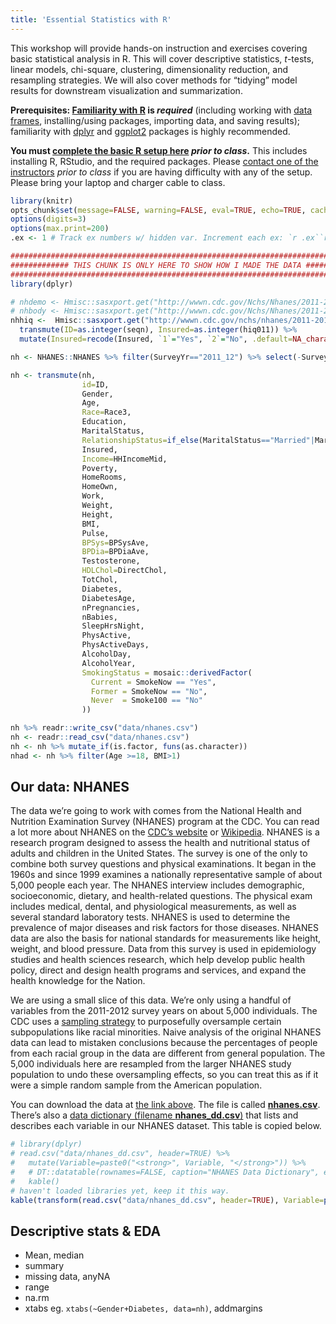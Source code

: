 ```yaml
---
title: 'Essential Statistics with R'
---
```


This workshop will provide hands-on instruction and exercises covering basic statistical analysis in R. This will cover descriptive statistics, _t_-tests, linear models, chi-square, clustering, dimensionality reduction, and resampling strategies. We will also cover methods for "tidying" model results for downstream visualization and summarization. 

**Prerequisites: [Familiarity with R](r-basics.html) is _required_** (including working with [data frames](r-dataframes.html), installing/using packages, importing data, and saving results); familiarity with [dplyr](r-dplyr-yeast.html) and [ggplot2](r-viz-gapminder.html) packages is highly recommended. 

**You must [complete the basic R setup here](setup.html#R) _prior to class_.** This includes installing R, RStudio, and the required packages. Please [contact one of the instructors](people.html) _prior to class_ if you are having difficulty with any of the setup. Please bring your laptop and charger cable to class.


```r
library(knitr)
opts_chunk$set(message=FALSE, warning=FALSE, eval=TRUE, echo=TRUE, cache=FALSE)
options(digits=3)
options(max.print=200)
.ex <- 1 # Track ex numbers w/ hidden var. Increment each ex: `r .ex``r .ex=.ex+1`
```


```r
###############################################################################
############# THIS CHUNK IS ONLY HERE TO SHOW HOW I MADE THE DATA #############
###############################################################################
library(dplyr)

# nhdemo <- Hmisc::sasxport.get("http://wwwn.cdc.gov/Nchs/Nhanes/2011-2012/DEMO_G.XPT") %>% tbl_df 
# nhbody <- Hmisc::sasxport.get("http://wwwn.cdc.gov/Nchs/Nhanes/2011-2012/BMX_G.XPT") %>% tbl_df
nhhiq <-  Hmisc::sasxport.get("http://wwwn.cdc.gov/nchs/nhanes/2011-2012/HIQ_G.XPT") %>% 
  transmute(ID=as.integer(seqn), Insured=as.integer(hiq011)) %>% 
  mutate(Insured=recode(Insured, `1`="Yes", `2`="No", .default=NA_character_, .missing=NA_character_))

nh <- NHANES::NHANES %>% filter(SurveyYr=="2011_12") %>% select(-SurveyYr) %>% inner_join(nhhiq, by="ID")

nh <- transmute(nh, 
                id=ID,
                Gender, 
                Age,
                Race=Race3, 
                Education, 
                MaritalStatus, 
                RelationshipStatus=if_else(MaritalStatus=="Married"|MaritalStatus=="LivePartner", "Committed", "Single", NA_character_),
                Insured,
                Income=HHIncomeMid,
                Poverty, 
                HomeRooms, 
                HomeOwn, 
                Work, 
                Weight, 
                Height, 
                BMI,
                Pulse,
                BPSys=BPSysAve, 
                BPDia=BPDiaAve, 
                Testosterone, 
                HDLChol=DirectChol, 
                TotChol,
                Diabetes,
                DiabetesAge,
                nPregnancies,
                nBabies,
                SleepHrsNight,
                PhysActive,
                PhysActiveDays,
                AlcoholDay,
                AlcoholYear,
                SmokingStatus = mosaic::derivedFactor(
                  Current = SmokeNow == "Yes",
                  Former = SmokeNow == "No",
                  Never  = Smoke100 == "No"
                ))

nh %>% readr::write_csv("data/nhanes.csv")
nh <- readr::read_csv("data/nhanes.csv")
nh <- nh %>% mutate_if(is.factor, funs(as.character))
nhad <- nh %>% filter(Age >=18, BMI>1)

```


## Our data: NHANES

The data we're going to work with comes from the National Health and Nutrition Examination Survey (NHANES) program at the CDC. You can read a lot more about NHANES on the [CDC's website](http://www.cdc.gov/nchs/nhanes/) or [Wikipedia](https://en.wikipedia.org/wiki/National_Health_and_Nutrition_Examination_Survey). NHANES is a research program designed to assess the health and nutritional status of adults and children in the United States. The survey is one of the only to combine both survey questions and physical examinations. It began in the 1960s and since 1999 examines a nationally representative sample of about 5,000 people each year. The NHANES interview includes demographic, socioeconomic, dietary, and health-related questions. The physical exam includes medical, dental, and physiological measurements, as well as several standard laboratory tests. NHANES is used to determine the prevalence of major diseases and risk factors for those diseases. NHANES data are also the basis for national standards for measurements like height, weight, and blood pressure. Data from this survey is used in epidemiology studies and health sciences research, which help develop public health policy, direct and design health programs and services, and expand the health knowledge for the Nation.

We are using a small slice of this data. We're only using a handful of variables from the 2011-2012 survey years on about 5,000 individuals. The CDC uses a [sampling strategy](http://www.cdc.gov/nchs/data/series/sr_02/sr02_162.pdf) to purposefully oversample certain subpopulations like racial minorities. Naive analysis of the original NHANES data can lead to mistaken conclusions because the percentages of people from each racial group in the data are different from general population. The 5,000 individuals here are resampled from the larger NHANES study population to undo these oversampling effects, so you can treat this as if it were a simple random sample from the American population.

You can download the data at [the link above](data.html). The file is called [**nhanes.csv**](data/nhanes.csv). There's also a [data dictionary (filename **nhanes_dd.csv**)](data/nhanes_dd.csv) that lists and describes each variable in our NHANES dataset. This table is copied below.

```r
# library(dplyr)
# read.csv("data/nhanes_dd.csv", header=TRUE) %>% 
#   mutate(Variable=paste0("<strong>", Variable, "</strong>")) %>% 
#   # DT::datatable(rownames=FALSE, caption="NHANES Data Dictionary", escape=FALSE)
#   kable()
# haven't loaded libraries yet, keep it this way.
kable(transform(read.csv("data/nhanes_dd.csv", header=TRUE), Variable=paste0("<strong>", Variable, "</strong>")))
```


## Descriptive stats & EDA

- Mean, median
- summary
- missing data, anyNA
- range
- na.rm
- xtabs eg. `xtabs(~Gender+Diabetes, data=nh)`, addmargins

<!--

----

_Everything past this point is scratch_

----


## Scratch

- Jo Hardin's useR talk:

    - [useR talk on dynamic data in the classroom](https://channel9.msdn.com/Events/useR-international-R-User-conference/useR2016/Dynamic-Data-in-the-Statistics-Classroom)
    - [repo on GitHub](https://github.com/hardin47/dynamicdata)
    - [slides](https://rawgit.com/hardin47/DynamicData/master/DynDatauseR.html)
- [Info on Framingham data](https://grimshaw-wiki.byu.edu/index.php/Risk_Factors_for_Cardiovascular_Disease_from_Framingham_Data)


```r
# Turn off evaluation of all further R chunks.
opts_chunk$set(eval=FALSE)
```


```r
library(dplyr)
library(ggplot2)

nhad <- nh %>% filter(Age >=18, BMI>1)
  
boxplot(BMI ~ RelationshipStatus, data=nhad, xlab="Relationship Status", ylab="BMI")

ggplot(nhad, aes(RelationshipStatus, BMI))+ geom_violin(color="orange")+ 
  xlab("Relationship Status") + ylab("BMI")

t.test(BMI ~ RelationshipStatus, data=nhad)
wilcox.test(BMI ~ RelationshipStatus, data=nhad)
anova(lm(BMI ~ RelationshipStatus, data=nhad))
summary(lm(BMI ~ RelationshipStatus, data=nhad))


ggplot(nhad, aes(x=Height, y=Weight, color=Gender)) + geom_point(alpha=.5)+ 
  xlab("Height") + ylab("Weight") + ggtitle("Height vs Weight by Gender")

last_plot() + geom_smooth(alpha=.1)
  
ggplot(nhad, aes(x=bmxht, y=bmxwt, group=gender, color=gender)) + 
  xlab("Height") + ylab("Weight") + geom_point(alpha=.5)+ 
  stat_smooth(alpha=1)+ 
  ggtitle("Height vs Weight by Gender with Smooth Regression Fit")

```



## t-tests

- `boxplot`
- `t.test`
- `power.t.test`
- welch correction
- wilcoxon test

## anova & linear models

- lm
- anova(fit)
- plot(fit)
- predict(fit, df)
- coefficients(fit)
- tidy(fit)


## Chi-square

- `xtabs %>% chisq.test`

```r
xtabs(~Race+Insured, data=nhad)
tab <- with(nhad, table(Race, Insured))
tab
addmargins(tab)
prop.table(tab)
prop.table(tab, margin=1)
chisq.test(tab)

with(nhad, table(Race, Insured)) %>% prop.table(margin=1)
```


## logistic regression

- `glm(..., family='binomial')`

```r
glm(factor(Insured)~Race, data=nhad, family='binomial') %>% tidy
glm(factor(Insured)~0+Race, data=nhad, family='binomial') %>% tidy
fit <- glm(factor(Insured)~Age+Race+Age*Race, data=nhad, family='binomial') 
summary(fit)
tidy(fit)
with(fit, pchisq(null.deviance - deviance, df.null - df.residual, lower.tail = FALSE))
logLik(fit)
# http://www.r-bloggers.com/evaluating-logistic-regression-models/
fit2 <- glm(factor(Insured)~Race, data=nhad, family='binomial') 
with(fit2, pchisq(null.deviance - deviance, df.null - df.residual, lower.tail = FALSE))
anova(fit, fit2, test="Chisq")
library(lmtest)
lrtest(fit, fit2)
library(caret)
varImp(fit)
```

## Advanced

### Resampling

### Machine learning, classification, etc.


## From Hardin's Talk

https://github.com/hardin47/dynamicdata

## Introduction

The NHANES data come from the National Health and Nutrition Examination Survey, surveys given nationwide by the Center for Disease Controls (CDC). The data are collected to assess the health and well being of adults and children throughout the United States.  The survey is one of the only to combine both survey questions and physical examinations.

## Data information & loading data

We download data on demographic information and body image.  The data are in SAS format, but R has no trouble scraping the data from the NHANES website and uploading it into R.

```r
library(Hmisc)
library(dplyr)
library(ggplot2)

nhdemo <- sasxport.get("http://wwwn.cdc.gov/Nchs/Nhanes/2011-2012/DEMO_G.XPT")
nhdemo <- mutate(nhdemo, gender = ifelse(nhdemo$riagendr==1, "male", "female")) 

nhbody <- sasxport.get("http://wwwn.cdc.gov/Nchs/Nhanes/2011-2012/BMX_G.XPT")

nhbody <- sasxport.get("http://wwwn.cdc.gov/Nchs/Nhanes/2011-2012/BMX_G.XPT")

nhhiq <-  sasxport.get("http://wwwn.cdc.gov/nchs/nhanes/2011-2012/HIQ_G.XPT") %>% 
  transmute(seqn=as.integer(seqn), hiq011=as.integer(hiq011)) %>% as_data_frame

comb <- inner_join(nhbody, nhdemo, by = "seqn")
```


Additionally, the NHANES data were collected using a cluster sampling scheme, so it is important to use the variables which describe the weights on the sampling to create a sample which is reflective of the population.  See the following for more information: http://web.grinnell.edu/individuals/kuipers/stat2labs/weights.html, ?NHANES (within R, using the NHANES packages), http://www.cdc.gov/nchs/data/series/sr_02/sr02_162.pdf.


```r
numobs = 2000
SRSsample <- sample(1:nrow(comb), numobs, replace=FALSE,
       prob=comb$wtmec2yr/sum(comb$wtmec2yr))
comb <- comb[SRSsample,]
```


## Using dynamic data within a typical classroom


One research question of interest is whether people in a committed relationship have a higher BMI than those who are not.  Note that a causal connection cannot be made here, but we are justified in thinking about the data as a good random sample from the US population.  We filter only the adults out of the sample and also created a relationship variable as to whether or not the individual is in a committed relationship.

The boxplots and violin plots both demonstrate that there is not a substantial difference between the BMI for those in committed relationships versus those who are not.  The tests of significance validate the ideas from the descriptive statistics.

It is worth noting here that the sample size is quite large.  If students repeat this analysis with different variables, it should be noted that very small effect sizes can be seen with large datasets.  A small p-value might indicate that there are significant effects, but an extra interpretation as to whether the effect is a practical difference warrants consideration.  It does not seem that the small *average* effect on BMI of being in a relationship is of any particular note when considering the large standard deviation across individual BMIs of both groups.

Additionally, again we point out that although these data are likely a good representation of the population, they cannot be used to find causal relationships.  Indeed, even if BMI had been different on average across the two groups, we do not know if lower BMI causes one to be more likely in a committed relationship or whether a committed relationship leads to a lower BMI.  Asking your students how one could gather such information would be a productive class discussion (e.g., paired observations, measurements over time, etc.).

```r
adults = comb %>% 
  filter(ridageyr >=18, bmxbmi>1) %>% 
  filter(dmdmartl>0 & dmdmartl < 10) %>% 
  mutate(rel=ifelse(dmdmartl==6|dmdmartl==1, "committed", "not")) %>%
  mutate(bmi=bmxbmi)
  
boxplot(bmi ~ rel, data=adults, xlab="Relationship Status", ylab="BMI")

ggplot(adults, aes(rel, bmi))+ geom_violin(color="orange")+ 
  xlab("Relationship Status") + ylab("BMI")

t.test(bmi ~ rel, data=adults)
dim(adults)
```


## Thinking outside the box

The data we have downloaded has many variables, some of which have meanings that are not immediately obvious.  The variable names are listed at the NHANES website, for example, the demographic data is at [http://wwwn.cdc.gov/nchs/nhanes/search/variablelist.aspx?Component=Demographics&CycleBeginYear=2011](http://wwwn.cdc.gov/nchs/nhanes/search/variablelist.aspx?Component=Demographics&CycleBeginYear=2011).

```r
names(adults)
```

For this analysis, however, we use height and weight.  We start with a simple scatterplot of height and weight with expected results (there is a correlation between height and weight, and men tend to be taller on average than women).  When adding a smoothed curve to the data, however, we are able to discuss how smooth curves are created, how to find the SE of the smooth curve, why there is extra variability due to extremes and also due to fewer data points on the ends, extrapolation (note that the two curves have different ranges), and the outcome that slopes of the two curves are not substantially different (no interaction) though might warrant further study.


```r
ggplot(adults, aes(x=bmxht, y=bmxwt, group=gender, color=gender)) + geom_point(alpha=.5)+ 
  xlab("Height") + ylab("Weight") + ggtitle("Height vs Weight by Gender")
  
ggplot(adults, aes(x=bmxht, y=bmxwt, group=gender, color=gender)) + 
  xlab("Height") + ylab("Weight") + geom_point(alpha=.5)+ 
  stat_smooth(alpha=1)+ 
  ggtitle("Height vs Weight by Gender with Smooth Regression Fit")
```


## Additional ideas for analysis:

With many continuous and categorical variables, the data can be used for both standard statistical regression (e.g., linear, logistic, etc.) or machine learning predictive modeling (e.g., LASSO, support vector machines, regression trees).


-->
